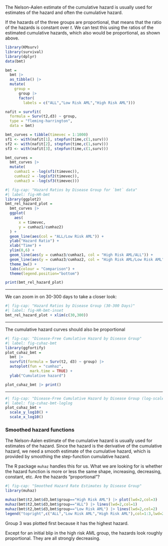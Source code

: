 
::: notes
The Nelson-Aalen estimate of the cumulative hazard is usually used for estimates of the hazard and often the cumulative hazard.

If the hazards of the three groups are proportional, that means that the ratio of the hazards is constant over $t$. We can test this using the ratios of the estimated cumulative hazards, which also would be
proportional, as shown above.
:::

```r

library(KMsurv)
library(survival)
library(dplyr)
data(bmt)

bmt =
  bmt |>
  as_tibble() |>
  mutate(
    group =
      group |>
      factor(
        labels = c("ALL","Low Risk AML","High Risk AML")))

nafit = survfit(
  formula = Surv(t2,d3) ~ group,
  type = "fleming-harrington",
  data = bmt)

bmt_curves = tibble(timevec = 1:1000)
sf1 <- with(nafit[1], stepfun(time,c(1,surv)))
sf2 <- with(nafit[2], stepfun(time,c(1,surv)))
sf3 <- with(nafit[3], stepfun(time,c(1,surv)))

bmt_curves =
  bmt_curves |>
  mutate(
    cumhaz1 = -log(sf1(timevec)),
    cumhaz2 = -log(sf2(timevec)),
    cumhaz3 = -log(sf3(timevec)))
```

```r
#| fig-cap: "Hazard Ratios by Disease Group for `bmt` data"
#| label: fig-HR-bmt
library(ggplot2)
bmt_rel_hazard_plot =
  bmt_curves |>
  ggplot(
    aes(
      x = timevec,
      y = cumhaz1/cumhaz2)
  ) +
  geom_line(aes(col = "ALL/Low Risk AML")) +
  ylab("Hazard Ratio") +
  xlab("Time") +
  ylim(0,6) +
  geom_line(aes(y = cumhaz3/cumhaz1, col = "High Risk AML/ALL")) +
  geom_line(aes(y = cumhaz3/cumhaz2, col = "High Risk AML/Low Risk AML")) +
  theme_bw() +
  labs(colour = "Comparison") +
  theme(legend.position="bottom")

print(bmt_rel_hazard_plot)
```

---

We can zoom in on 30-300 days to take a closer look:

```r
#| fig-cap: "Hazard Ratios by Disease Group (30-300 Days)"
#| label: fig-HR-bmt-inset
bmt_rel_hazard_plot + xlim(c(30,300))
```

---

The cumulative hazard curves should also be proportional

```r
#| fig-cap: "Disease-Free Cumulative Hazard by Disease Group"
#| label: fig-cuhaz-bmt
library(ggfortify)
plot_cuhaz_bmt =
  bmt |>
  survfit(formula = Surv(t2, d3) ~ group) |>
  autoplot(fun = "cumhaz",
           mark.time = TRUE) +
  ylab("Cumulative hazard")

plot_cuhaz_bmt |> print()

```

---

```r
#| fig-cap: "Disease-Free Cumulative Hazard by Disease Group (log-scale)"
#| label: fig-cuhaz-bmt-loglog
plot_cuhaz_bmt +
  scale_y_log10() +
  scale_x_log10()
```

### Smoothed hazard functions

::: notes
The Nelson-Aalen estimate of the cumulative hazard is usually used for
estimates of the hazard. Since the hazard is the derivative of the
cumulative hazard, we need a smooth estimate of the cumulative hazard,
which is provided by smoothing the step-function cumulative hazard.

The R package `muhaz` handles this for us. What we are looking for is
whether the hazard function is more or less the same shape, increasing,
decreasing, constant, etc. Are the hazards "proportional"?
:::


```r
#| fig-cap: "Smoothed Hazard Rate Estimates by Disease Group"
library(muhaz)

muhaz(bmt$t2,bmt$d3,bmt$group=="High Risk AML") |> plot(lwd=2,col=3)
muhaz(bmt$t2,bmt$d3,bmt$group=="ALL") |> lines(lwd=2,col=1)
muhaz(bmt$t2,bmt$d3,bmt$group=="Low Risk AML") |> lines(lwd=2,col=2)
legend("topright",c("ALL","Low Risk AML","High Risk AML"),col=1:3,lwd=2)
```

::: notes
Group 3 was plotted first because it has the highest hazard.

Except for an initial blip in the high risk AML group,
the hazards look roughly proportional.
They are all strongly decreasing.
:::

